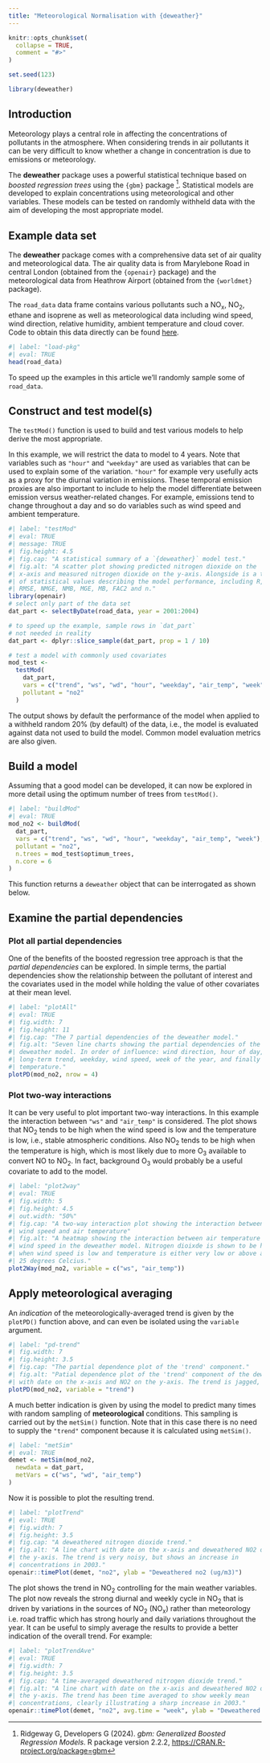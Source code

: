 ```yaml
---
title: "Meteorological Normalisation with {deweather}"
---
```


```r
knitr::opts_chunk$set(
  collapse = TRUE,
  comment = "#>"
)

set.seed(123)
```

```r
library(deweather)
```

## Introduction

Meteorology plays a central role in affecting the concentrations of pollutants in the atmosphere. When considering trends in air pollutants it can be very difficult to know whether a change in concentration is due to emissions or meteorology.

The **deweather** package uses a powerful statistical technique based on *boosted regression trees* using the `{gbm}` package ^[Ridgeway G, Developers G (2024). _gbm: Generalized Boosted Regression Models_. R package version 2.2.2, <https://CRAN.R-project.org/package=gbm>]. Statistical models are developed to explain concentrations using meteorological and other variables. These models can be tested on randomly withheld data with the aim of developing the most appropriate model.

## Example data set

The **deweather** package comes with a comprehensive data set of air quality and meteorological data. The air quality data is from Marylebone Road in central London (obtained from the `{openair}` package) and the meteorological data from Heathrow Airport (obtained from the `{worldmet}` package).

The `road_data` data frame contains various pollutants such a NO~x~, NO~2~, ethane and isoprene as well as meteorological data including wind speed, wind direction, relative humidity, ambient temperature and cloud cover. Code to obtain this data directly can be found [here](https://github.com/openair-project/deweather/blob/master/data-raw/road_data.R).

```r
#| label: "load-pkg"
#| eval: TRUE
head(road_data)
```

To speed up the examples in this article we'll randomly sample some of `road_data`.

## Construct and test model(s)

The `testMod()` function is used to build and test various models to help derive the most appropriate.

In this example, we will restrict the data to model to 4 years. Note that variables such as `"hour"` and `"weekday"` are used as variables that can be used to explain some of the variation. `"hour"` for example very usefully acts as a proxy for the diurnal variation in emissions. These temporal emission proxies are also important to include to help the model differentiate between emission versus weather-related changes. For example, emissions tend to change throughout a day and so do variables such as wind speed and ambient temperature.

```r
#| label: "testMod"
#| eval: TRUE
#| message: TRUE
#| fig.height: 4.5
#| fig.cap: "A statistical summary of a `{deweather}` model test."
#| fig.alt: "A scatter plot showing predicted nitrogen dioxide on the
#| x-axis and measured nitrogen dioxide on the y-axis. Alongside is a table
#| of statistical values describing the model performance, including R,
#| RMSE, NMGE, NMB, MGE, MB, FAC2 and n."
library(openair)
# select only part of the data set
dat_part <- selectByDate(road_data, year = 2001:2004)

# to speed up the example, sample rows in `dat_part`
# not needed in reality
dat_part <- dplyr::slice_sample(dat_part, prop = 1 / 10)

# test a model with commonly used covariates
mod_test <-
  testMod(
    dat_part,
    vars = c("trend", "ws", "wd", "hour", "weekday", "air_temp", "week"),
    pollutant = "no2"
  )
```

The output shows by default the performance of the model when applied to a withheld random 20% (by default) of the data, i.e., the model is evaluated against data not used to build the model. Common model evaluation metrics are also given.

## Build a model

Assuming that a good model can be developed, it can now be explored in more detail using the optimum number of trees from `testMod()`.

```r
#| label: "buildMod"
#| eval: TRUE
mod_no2 <- buildMod(
  dat_part,
  vars = c("trend", "ws", "wd", "hour", "weekday", "air_temp", "week"),
  pollutant = "no2",
  n.trees = mod_test$optimum_trees,
  n.core = 6
)
```

This function returns a `deweather` object that can be interrogated as shown below.

## Examine the partial dependencies

### Plot all partial dependencies

One of the benefits of the boosted regression tree approach is that the *partial dependencies* can be explored. In simple terms, the partial dependencies show the relationship between the pollutant of interest and the covariates used in the model while holding the value of other covariates at their mean level.

```r
#| label: "plotAll"
#| eval: TRUE
#| fig.width: 7
#| fig.height: 11
#| fig.cap: "The 7 partial dependencies of the deweather model."
#| fig.alt: "Seven line charts showing the partial dependencies of the
#| deweather model. In order of influence: wind direction, hour of day,
#| long-term trend, weekday, wind speed, week of the year, and finally air
#| temperature."
plotPD(mod_no2, nrow = 4)
```

### Plot two-way interactions

It can be very useful to plot important two-way interactions. In this example the interaction between `"ws"` and `"air_temp"` is considered. The plot shows that NO~2~ tends to be high when the wind speed is low and the temperature is low, i.e., stable atmospheric conditions. Also NO~2~ tends to be high when the temperature is high, which is most likely due to more O~3~ available to convert NO to NO~2~. In fact, background O~3~ would probably be a useful covariate to add to the model.

```r
#| label: "plot2way"
#| eval: TRUE
#| fig.width: 5
#| fig.height: 4.5
#| out.width: "50%"
#| fig.cap: "A two-way interaction plot showing the interaction between
#| wind speed and air temperature"
#| fig.alt: "A heatmap showing the interaction between air temperature and
#| wind speed in the deweather model. Nitrogen dioixde is shown to be high
#| when wind speed is low and temperature is either very low or above around
#| 25 degrees Celcius."
plot2Way(mod_no2, variable = c("ws", "air_temp"))
```

## Apply meteorological averaging

An *indication* of the meteorologically-averaged trend is given by the `plotPD()` function above, and can even be isolated using the `variable` argument. 

```r
#| label: "pd-trend"
#| fig.width: 7
#| fig.height: 3.5
#| fig.cap: "The partial dependence plot of the 'trend' component."
#| fig.alt: "Patial dependence plot of the 'trend' component of the deweather model
#| with date on the x-axis and NO2 on the y-axis. The trend is jagged, but shows an increase in 2003."
plotPD(mod_no2, variable = "trend")
```

A much better indication is given by using the model to predict many times with random sampling of **meteorological** conditions. This sampling is carried out by the `metSim()` function. Note that in this case there is no need to supply the `"trend"` component because it is calculated using `metSim()`.

```r
#| label: "metSim"
#| eval: TRUE
demet <- metSim(mod_no2,
  newdata = dat_part,
  metVars = c("ws", "wd", "air_temp")
)
```

Now it is possible to plot the resulting trend.

```r
#| label: "plotTrend"
#| eval: TRUE
#| fig.width: 7
#| fig.height: 3.5
#| fig.cap: "A deweathered nitrogen dioxide trend."
#| fig.alt: "A line chart with date on the x-axis and deweathered NO2 on
#| the y-axis. The trend is very noisy, but shows an increase in
#| concentrations in 2003."
openair::timePlot(demet, "no2", ylab = "Deweathered no2 (ug/m3)")
```

The plot shows the trend in NO~2~ controlling for the main weather variables. The plot now reveals the strong diurnal and weekly cycle in NO~2~ that is driven by variations in the sources of NO~2~ (NO~x~) rather than meteorology i.e. road traffic which has strong hourly and daily variations throughout the year. It can be useful to simply average the results to provide a better indication of the overall trend. For example:

```r
#| label: "plotTrendAve"
#| eval: TRUE
#| fig.width: 7
#| fig.height: 3.5
#| fig.cap: "A time-averaged deweathered nitrogen dioxide trend."
#| fig.alt: "A line chart with date on the x-axis and deweathered NO2 on
#| the y-axis. The trend has been time averaged to show weekly mean
#| concentrations, clearly illustrating a sharp increase in 2003."
openair::timePlot(demet, "no2", avg.time = "week", ylab = "Deweathered no2 (ug/m3)")
```

